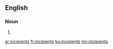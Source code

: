 ==English==

===Noun===
{{head|en|noun plural form}}

# {{plural of|incipient|lang=en}}

[[ar:incipients]]
[[fr:incipients]]
[[ku:incipients]]
[[my:incipients]]